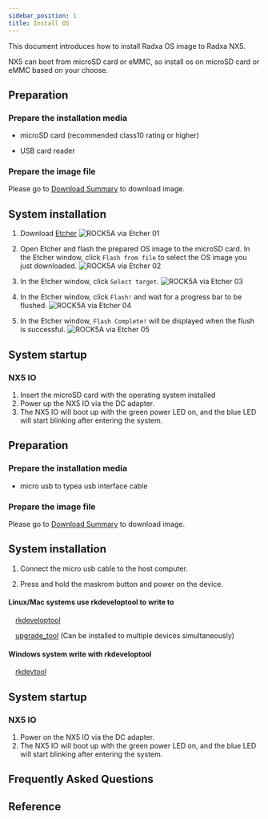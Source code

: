 ```yaml
---
sidebar_position: 1
title: Install OS
---
```


This document introduces how to install Radxa OS image to Radxa NX5.

NX5 can boot from microSD card or eMMC, so install os on microSD card or eMMC based on your choose.

<Tabs queryString="target">

<TabItem value="microSD " label="Install OS on microSD card">

## Preparation

### Prepare the installation media

- microSD card (recommended class10 rating or higher)

- USB card reader

### Prepare the image file

Please go to [Download Summary](../getting-started/download.md) to download image.

## System installation

1. Download [Etcher](https://etcher.balena.io/)
   ![ROCK5A via Etcher 01](/img/rock5a/rock5a-etcher.webp)

2. Open Etcher and flash the prepared OS image to the microSD card. In the Etcher window, click `Flash from file` to select the OS image you just downloaded.
   ![ROCK5A via Etcher 02](/img/rock5a/rock5a-etcher-1.webp)

3. In the Etcher window, click `Select target`.
   ![ROCK5A via Etcher 03](/img/rock5a/rock5a-etcher-2.webp)

4. In the Etcher window, click `Flash!` and wait for a progress bar to be flushed.
   ![ROCK5A via Etcher 04](/img/rock5a/rock5a-etcher-3.webp)

5. In the Etcher window, `Flash Complete!` will be displayed when the flush is successful.
   ![ROCK5A via Etcher 05](/img/rock5a/rock5a-etcher-4.webp)

## System startup

### NX5 IO

1. Insert the microSD card with the operating system installed
2. Power up the NX5 IO via the DC adapter.
3. The NX5 IO will boot up with the green power LED on, and the blue LED will start blinking after entering the system.

</TabItem>

<TabItem value="eMMC" label="Install OS on eMMC ">

## Preparation

### Prepare the installation media

- micro usb to typea usb interface cable

### Prepare the image file

Please go to [Download Summary](../getting-started/download.md) to download image.

## System installation

1. Connect the micro usb cable to the host computer.

2. Press and hold the maskrom button and power on the device.

<Tabs queryString="target">

<TabItem value="Linux/Mac" label="Linux">

#### Linux/Mac systems use rkdeveloptool to write to

&emsp;[rkdeveloptool](./low-level-dev/rkdeveloptool.md)

&emsp;[upgrade_tool](./low-level-dev/upgrade-tool.md) (Can be installed to multiple devices simultaneously)

</TabItem>

<TabItem value="Windows" label="Windows">

#### Windows system write with rkdeveloptool

&emsp;[rkdevtool](./low-level-dev/rkdevtool.md)

</TabItem>

</Tabs>

## System startup

### NX5 IO

1. Power on the NX5 IO via the DC adapter.
2. The NX5 IO will boot up with the green power LED on, and the blue LED will start blinking after entering the system.

</TabItem>

</Tabs>

## Frequently Asked Questions

## Reference
